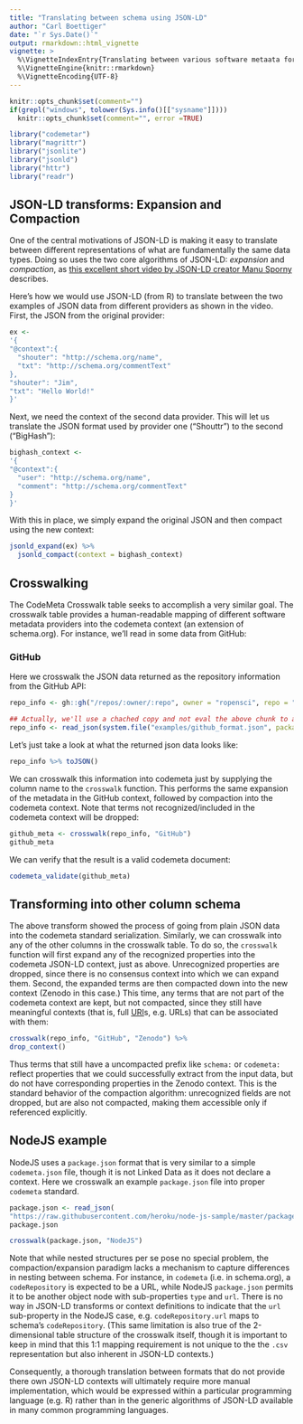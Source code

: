 ```yaml
---
title: "Translating between schema using JSON-LD"
author: "Carl Boettiger"
date: "`r Sys.Date()`"
output: rmarkdown::html_vignette
vignette: >
  %\VignetteIndexEntry{Translating between various software metaata formats with JSON-LD in codemetar}
  %\VignetteEngine{knitr::rmarkdown}
  %\VignetteEncoding{UTF-8}
---
```




```r
knitr::opts_chunk$set(comment="")
if(grepl("windows", tolower(Sys.info()[["sysname"]])))
  knitr::opts_chunk$set(comment="", error =TRUE)
```

```r
library("codemetar")
library("magrittr")
library("jsonlite")
library("jsonld")
library("httr")
library("readr")
```

## JSON-LD transforms: Expansion and Compaction

One of the central motivations of JSON-LD is making it easy to translate between different representations of what are fundamentally the same data types. Doing so uses the two core algorithms of JSON-LD: *expansion* and *compaction*, as [this excellent short video by JSON-LD creator Manu Sporny](https://www.youtube.com/watch?v=Tm3fD89dqRE) describes.

Here's how we would use JSON-LD (from R) to translate between the two examples of JSON data from different providers as shown in the video.  First, the JSON from the original provider:

```r
ex <-
'{
"@context":{
  "shouter": "http://schema.org/name",
  "txt": "http://schema.org/commentText"
},
"shouter": "Jim",
"txt": "Hello World!"
}'
```

Next, we need the context of the second data provider.  This will let us translate the JSON format used by provider one ("Shouttr") to the second ("BigHash"):

```r
bighash_context <- 
'{
"@context":{
  "user": "http://schema.org/name",
  "comment": "http://schema.org/commentText"
}
}'
```

With this in place, we simply expand the original JSON and then compact using the new context:

```r
jsonld_expand(ex) %>%
  jsonld_compact(context = bighash_context)
```

## Crosswalking

The CodeMeta Crosswalk table seeks to accomplish a very similar goal.  The crosswalk table provides a human-readable mapping of different software metadata providers into the codemeta context (an extension of schema.org).  For instance, we'll read in some data from GitHub:


### GitHub

Here we crosswalk the JSON data returned as the repository information from the GitHub API: 

```r
repo_info <- gh::gh("/repos/:owner/:repo", owner = "ropensci", repo = "EML")
```

```r
## Actually, we'll use a chached copy and not eval the above chunk to avoid a `gh` dependency:
repo_info <- read_json(system.file("examples/github_format.json", package = "codemetar"))
```

Let's just take a look at what the returned json data looks like:

```r
repo_info %>% toJSON()
```

We can crosswalk this information into codemeta just by supplying the column name to the `crosswalk` function.  This performs the same expansion of the metadata in the GitHub context, followed by compaction into the codemeta context.  Note that terms not recognized/included in the codemeta context will be dropped:

```r
github_meta <- crosswalk(repo_info, "GitHub")
github_meta
```

We can verify that the result is a valid codemeta document:

```r
codemeta_validate(github_meta)
```


## Transforming into other column schema


The above transform showed the process of going from plain JSON data into the codemeta standard serialization.  Similarly, we can crosswalk into any of the other columns in the crosswalk table.  To do so, the `crosswalk` function will first expand any of the recognized properties into the codemeta JSON-LD context, just as above.  Unrecognized properties are dropped, since there is no consensus context into which we can expand them.  Second, the expanded terms are then compacted down into the new context (Zenodo in this case.)  This time,
any terms that are not part of the codemeta context are kept, but not compacted, since they still have meaningful contexts (that is, full [URI](https://en.wikipedia.org/wiki/Uniform_Resource_Identifier)s, e.g. URLs) that can be associated with them:

```r
crosswalk(repo_info, "GitHub", "Zenodo") %>%
drop_context()
```

Thus terms that still have a uncompacted prefix like `schema:` or `codemeta:` reflect properties that we could successfully extract from the input data, but do not have corresponding properties in the Zenodo context.  This is the standard behavior of the 
compaction algorithm: unrecognized fields are not dropped, but are also not compacted,
making them accessible only if referenced explicitly.  


## NodeJS example

NodeJS uses a `package.json` format that is very similar to a simple `codemeta.json` file, though it is not Linked Data as it does not declare a context.  Here we crosswalk an example `package.json` file into proper `codemeta` standard.  

```r
package.json <- read_json(
"https://raw.githubusercontent.com/heroku/node-js-sample/master/package.json")
package.json
```


```r
crosswalk(package.json, "NodeJS")
```

Note that while nested structures per se pose no special problem, the compaction/expansion paradigm lacks a mechanism to capture differences in nesting between schema.  For instance,
in `codemeta` (i.e. in schema.org), a `codeRepository` is expected to be a URL, while NodeJS `package.json` permits it to be another object node with sub-properties `type` and `url`.  There is no way in JSON-LD transforms or context definitions to indicate that the `url` sub-property in the NodeJS case, e.g. `codeRepository.url` maps to schema's `codeRepository`. 
(This same limitation is also true of the 2-dimensional table structure of the crosswalk itself, though it is important to keep in mind that this 1:1 mapping requirement is not unique to the the `.csv` representation but also inherent in JSON-LD contexts.)  

Consequently, a thorough translation between formats that do not provide there own JSON-LD contexts will ultimately require more manual implementation, which would be expressed within a particular programming language (e.g. R) rather than in the generic algorithms of JSON-LD available in many common programming languages.  




